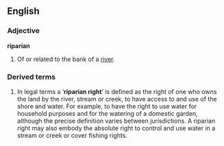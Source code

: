 ==English==
===Adjective===
'''riparian'''
# Of or related to the bank of a [[river]].


=== Derived terms ===

# In legal terms a ‘'''riparian right'''’ is defined as the right of one who owns the land by the river, stream or creek, to have access to and use of the shore and water.  For example, to have the right to use water for household purposes and for the watering of a domestic garden, although the precise definition varies between jurisdictions.  A riparian right may also embody the absolute right to control and use water in a stream or creek or cover fishing rights.